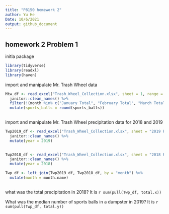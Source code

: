 ```yaml
---
title: "P8150 homework 2"
author: Yu He
Date: 10/6/2021
output: github_document
---
```


## homework 2 Problem 1
initla package

```r
library(tidyverse)
library(readxl)
library(haven)
```

import and manipulate Mr. Trash Wheel data

```r
Mtw_df <- read_excel("Trash_Wheel_Collection.xlsx", sheet = 1, range = "A2:N408") %>% 
  janitor::clean_names() %>% 
  filter(!(month %in% c("January Total", "February Total", "March Total", "April Total", "May Total", "June Total", "July Total", "August Total", "September Total", "October Total", "November  Total", "December Total", "Grand Total"))) %>% 
  mutate(sports_balls = round(sports_balls))
  
```

import and manipulate Mr. Trash Wheel precipitation data for 2018 and 2019

```r
Twp2019_df <- read_excel("Trash_Wheel_Collection.xlsx", sheet = "2019 Precipitation", range = "A2:B14") %>% 
  janitor::clean_names() %>% 
  mutate(year = 2019)
  

Twp2018_df <- read_excel("Trash_Wheel_Collection.xlsx", sheet = "2018 Precipitation",  range = "A2:B14") %>% 
  janitor::clean_names() %>% 
  mutate(year = 2018)

Twp_df <- left_join(Twp2019_df, Twp2018_df, by = "month") %>% 
  mutate(month = month.name)
  
```

what was the total precipitation in 2018? 
It is `r sum(pull(Twp_df, total.x))`

What was the median number of sports balls in a dumpster in 2019?
It is `r sum(pull(Twp_df, total.y))`






